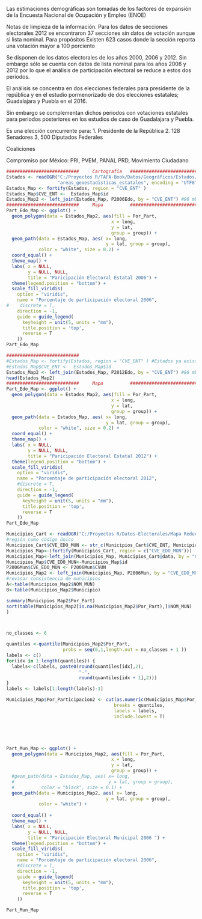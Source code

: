 \section {Capítulo 2 Disponibilidad de la información}


\subsection{Encuesta Nacional de Ocupación y Empleo}

Las estimaciones demográficas son tomadas de los factores de expansión de la Encuesta Nacional de Ocupación y Empleo (ENOE)


Notas de limpieza de la información. Para los datos de secciones electorales 2012 se encontraron 37 secciones sin datos de votación aunque si lista nominal. Para propósitos
Existen 623 casos donde la sección reporta una votación mayor a 100 porciento


\subsection{Datos Electorales}

Se disponen de los datos electorales de los años 2000, 2006 y 2012. Sin embargo sólo se cuenta con datos de lista nominal para los años 2006 y 2012 por lo que el análisis de participación electoral se reduce a estos dos periodos. 

El análisis se concentra en dos elecciones federales para presidente de la república y en el estudio pormenorizado de dos elecciones estatales; Guadalajara y Puebla en el 2016. 


Sin embargo se complementan dichos periodos con votaciones estatales para periodos posteriores en los estudios de caso de Guadalajara y Puebla. 


\subsubsection{Elecciones Federales 2012}

Es una elección concurrente para:
1. Presidente de la República
2. 128 Senadores
3, 500 Diputados Federales

Coaliciones 

Compromiso por México: PRI, PVEM, PANAL
PRD, Movimiento Ciudadano


```r




###########################     Cartografía   ###################################
Estados <- readOGR("C:/Proyectos R/TAFA-Book/Datos/Geográficos/Estados/areas_geoestadisticas_estatales.shp",
                   "areas_geoestadisticas_estatales", encoding = "UTF8") #cartografía estatal
Estados_Map <- fortify(Estados, region = "CVE_ENT" )
Estados_Map$CVE_ENT <-  Estados_Map$id
Estados_Map2 <- left_join(Estados_Map, P2006Edo, by = "CVE_ENT") #96 mb 
###########################     Mapa          ###################################
Part_Edo_Map <- ggplot() +
  geom_polygon(data = Estados_Map2, aes(fill = Por_Part, 
                                       x = long, 
                                       y = lat, 
                                       group = group)) +
  geom_path(data = Estados_Map, aes( x= long, 
                                     y = lat, group = group),
            color = "white", size = 0.2) +
  coord_equal() +
  theme_map() +
  labs( x = NULL,
        y = NULL, NULL, 
        title = "Paricipación Electoral Estatal 2006") +
  theme(legend.position = "bottom") +
  scale_fill_viridis(
    option = "viridis",
    name = "Porcentaje de participación electoral 2006",
#    discrete = T,
    direction = -1,
    guide = guide_legend(
      keyheight = unit(5, units = "mm"),
      title.position = 'top',
      reverse = T
    ))
Part_Edo_Map
```

```r

###########################     
#Estados_Map <- fortify(Estados, region = "CVE_ENT" ) #Estados ya existe, cambiamos los datos que se anexan 
#Estados_Map$CVE_ENT <-  Estados_Map$id
Estados_Map2 <- left_join(Estados_Map, P2012Edo, by = "CVE_ENT") #96 mb 
head(Estados_Map2)
###########################     Mapa          ###################################
Part_Edo_Map <- ggplot() +
  geom_polygon(data = Estados_Map2, aes(fill = Por_Part, 
                                       x = long, 
                                       y = lat, 
                                       group = group)) +
  geom_path(data = Estados_Map, aes( x= long, 
                                     y = lat, group = group),
            color = "white", size = 0.2) +
  coord_equal() +
  theme_map() +
  labs( x = NULL,
        y = NULL, NULL, 
        title = "Paricipación Electoral Estatal 2012") +
  theme(legend.position = "bottom") +
  scale_fill_viridis(
    option = "viridis",
    name = "Porcentaje de participación electoral 2012",
    #discrete = T,
    direction = -1,
    guide = guide_legend(
      keyheight = unit(5, units = "mm"),
      title.position = 'top',
      reverse = T
    ))
Part_Edo_Map
```


```r

Municipios_Cart <- readOGR("C:/Proyectos R/Datos-Electorales/Mapa Reducido/areas_geoestadisticas_municipales.shp", "areas_geoestadisticas_municipales",                     encoding = "UTF8")   #shp de municipios
#región como código único
Municipios_Cart$CVE_EDO_MUN <- str_c(Municipios_Cart$CVE_ENT, Municipios_Cart$CVE_MUN)
Municipios_Map<-(fortify(Municipios_Cart, region = c("CVE_EDO_MUN")))
Municipios_Map<-left_join(Municipios_Map, Municipios_Cart@data, by = "CVE_EDO_MUN")
Municipios_Map$CVE_EDO_MUN<-Municipios_Map$id
P2006Mun$CVE_EDO_MUN <- P2006Mun$CVUN
Municipios_Map2 <- left_join(Municipios_Map, P2006Mun, by = "CVE_EDO_MUN") #
#revisar consistencia de municipios 
A<-table(Municipios_Map2$NOM_MUN)
B<-table(Municipios_Map2$Municipio)

summary(Municipios_Map2$Por_Part)
sort(table(Municipios_Map2[is.na(Municipios_Map2$Por_Part),]$NOM_MUN)
)



no_classes <- 6

quantiles <-quantile(Municipios_Map2$Por_Part,
                     probs = seq(0,1,length.out = no_classes + 1 ))
labels <- c()
for(idx in 1:length(quantiles)) {
  labels<-c(labels, paste0(round(quantiles[idx],2),
                           "-",
                           round(quantiles[idx + 1],2)))
}
labels <- labels[1:length(labels)-1]

Municipios_Map$Por_Participacion2 <- cut(as.numeric(Municipios_Map$Por_Voto),
                                        breaks = quantiles, 
                                        labels = labels, 
                                        include.lowest = T)





Part_Mun_Map <- ggplot() +
  geom_polygon(data = Municipios_Map2, aes(fill = Por_Part, 
                                       x = long, 
                                       y = lat, 
                                       group = group)) +
  #geom_path(data = Estados_Map, aes( x= long, 
  #                                   y = lat, group = group),
  #          color = "black", size = 0.1) +
  geom_path(data = Municipios_Map2, aes( x= long, 
                                     y = lat, group = group),
            color = "white") +
  
  coord_equal() +
  theme_map() +
  labs( x = NULL,
        y = NULL, NULL, 
        title = "Paricipación Electoral Municipal 2006 ") +
  theme(legend.position = "bottom") +
  scale_fill_viridis(
    option = "viridis",
    name = "Porcentaje de participación electoral 2006",
    #discrete = T,
    direction = -1,
    guide = guide_legend(
      keyheight = unit(5, units = "mm"),
      title.position = 'top',
      reverse = T
    ))

Part_Mun_Map
```


```r



```


